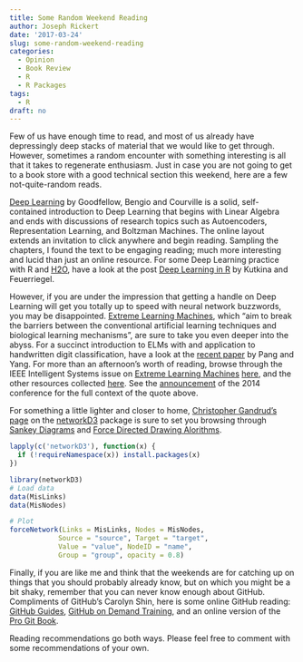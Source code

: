 ```yaml
---
title: Some Random Weekend Reading
author: Joseph Rickert
date: '2017-03-24'
slug: some-random-weekend-reading
categories:
  - Opinion
  - Book Review
  - R
  - R Packages
tags:
  - R
draft: no
---
```


Few of us have enough time to read, and most of us already have depressingly deep stacks of material that we would like to get through. However, sometimes a random encounter with something interesting is all that it takes to regenerate enthusiasm. Just in case you are not going to get to a book store with a good technical section this weekend, here are a few not-quite-random reads.

[Deep Learning](http://www.deeplearningbook.org/) by Goodfellow, Bengio and Courville is a solid, self-contained introduction to Deep Learning that begins with Linear Algebra and ends with discussions of research topics such as Autoencoders, Representation Learning, and Boltzman Machines. The online layout extends an invitation to click anywhere and begin reading. Sampling the chapters, I found the text to be engaging reading; much more interesting and lucid than just an online resource. For some Deep Learning practice with R and [H2O](https://h2o-release.s3.amazonaws.com/h2o/rel-slater/9/docs-website/h2o-docs/booklets/DeepLearning_Vignette.pdf), have a look at the post [Deep Learning in R](http://www.rblog.uni-freiburg.de/2017/02/07/deep-learning-in-r/) by Kutkina and Feuerriegel.

 
However, if you are under the impression that getting a handle on Deep Learning will get you totally up to speed with neural network buzzwords, you may be disappointed. [Extreme Learning Machines](https://en.wikipedia.org/wiki/Extreme_learning_machine), which "aim to break the barriers between the conventional artificial learning techniques and biological learning mechanisms", are sure to take you even deeper into the abyss. For a succinct introduction to ELMs with and application to handwritten digit classification, have a look at the [recent paper](https://www.hindawi.com/journals/cin/2016/3049632/) by Pang and Yang. For more than an afternoon's worth of reading, browse through the IEEE Intelligent Systems issue on [Extreme Learning Machines](http://www.ntu.edu.sg/home/egbhuang/pdf/IEEE-IS-ELM.pdf) [here](http://www.ntu.edu.sg/home/egbhuang/), and the other resources collected [here](http://www.ntu.edu.sg/home/egbhuang/pdf/IEEE-IS-ELM.pdf). See the  [announcement](http://www.ntu.edu.sg/home/egbhuang/ELM2014/index.html) of the 2014 conference for the full context of the quote above.

For something a little lighter and closer to home, [Christopher Gandrud's page](https://christophergandrud.github.io/networkD3/) on the [networkD3](https://cran.r-project.org/web/packages/networkD3/index.html) package is sure to set you browsing through [Sankey Diagrams](https://en.wikipedia.org/wiki/Sankey_diagram) and [Force Directed Drawing Alorithms](https://cs.brown.edu/~rt/gdhandbook/chapters/force-directed.pdf).



```r
lapply(c('networkD3'), function(x) {
  if (!requireNamespace(x)) install.packages(x)
})
```    

```r
library(networkD3)
# Load data
data(MisLinks)
data(MisNodes)

# Plot
forceNetwork(Links = MisLinks, Nodes = MisNodes,
            Source = "source", Target = "target",
            Value = "value", NodeID = "name",
            Group = "group", opacity = 0.8)
```   


Finally, if you are like me and think that the weekends are for catching up on things that you should probably already know, but on which you might be a bit shaky, remember that you can never know enough about GitHub. Compliments of GitHub's Carolyn Shin, here is some online GitHub reading: [GitHub Guides](https://guides.github.com/), [GitHub on Demand Training](https://github.com/github/training-kit), and an online version of the [Pro Git Book](https://git-scm.com/book/en/v2).

Reading recommendations go both ways. Please feel free to comment with some recommendations of your own.

#
